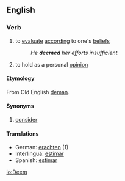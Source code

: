 ==English==

===Verb===
{{en-infl-reg-consonant|deem||}}
# to [[evaluate]] [[according]] to one's [[belief]]s
#:''He '''deemed''' her efforts insufficient.''
# to hold as a personal [[opinion]]


====Etymology====
From Old English [[deman|dēman]].

====Synonyms====
# [[consider]]

====Translations====
*German: [[erachten]] (1)
*Interlingua: [[estimar]]
*Spanish: [[estimar]]

[[io:Deem]]